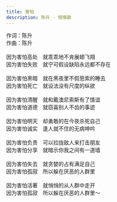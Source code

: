 ```yaml
---
title: 害怕
description: 陈升 - 恨情歌
---
```


作词：陈升<br />作曲：陈升<br /><br />因为害怕高处　就乖乖地不肯展翅飞翔<br />因为害怕失败　就宁可假设缺陷永远都不存在<br /><br />因为害怕黑暗　就在黑夜里不假思索的睡去<br />因为害怕死亡　就设法没有尺度的纵欲<br /><br />因为害怕清醒　就和戴澳尼索斯有了情谊<br />因为害怕道德　就窃喜别人不齿的事迹<br /><br />因为害怕明天　却勇敢的在今夜杀死自己<br />因为害怕诚实　逢人就不住的无病呻吟<br /><br />因为害怕负责　可以拉拢敌人来打击朋友<br />因为害怕分享　就暗示你我之间有一道墙<br /><br />因为害怕失去　就贪婪的占有满足自己<br />因为害怕孤寂　所以躲在厌恶的人群里<br /><br />因为害怕活著　就悄悄的从人群中走开<br />因为害怕孤寂　所以躲在厌恶的人群里～
